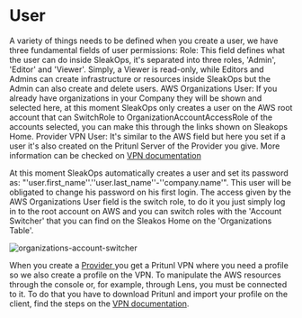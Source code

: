 
# User

A variety of things needs to be defined when you create a user, we have three fundamental fields of user permissions:
Role: This field defines what the user can do inside SleakOps, it's separated into three roles, 'Admin', 'Editor' and 'Viewer'. Simply, a Viewer is read-only, while Editors and Admins can create infrastructure or resources inside SleakOps but the Admin can also create and delete users. 
AWS Organizations User: If you already have organizations in your Company they will be shown and selected here, at this moment SleakOps only creates a user on the AWS root account that can SwitchRole to OrganizationAccountAccessRole of the accounts selected, you can make this through the links shown on Sleakops Home.
Provider VPN User: It's similar to the AWS field but here you set if a user it's also created on the Pritunl Server of the Provider you give. More information can be checked on [VPN documentation](/vpn.mdx)

At this moment SleakOps automatically creates a user and set its password as: "'user.first_name''.''user.last_name''-''company.name'". This user will be obligated to change his password on his first login.
The access given by the AWS Organizations User field is the switch role, to do it you just simply log in to the root account on AWS and you can switch roles with the 'Account Switcher' that you can find on the Sleakos Home on the 'Organizations Table'.

<Zoom overlayBgColorEnd="rgba(255, 255, 255, 0.8)">
  <img src="/img/users/organizations-account-switcher.png" alt="organizations-account-switcher" />
</Zoom>


When you create a [Provider ](/docs/provider/index.mdx) you get a Pritunl VPN where you need a profile so we also create a profile on the VPN. To manipulate the AWS resources through the console or, for example, through Lens, you must be connected to it. To do that you have to download Pritunl and import your profile on the client, find the steps on the [VPN documentation](/vpn.mdx).

<!-- - Como se le gestioanr el acceso a un cluster? -->
<!-- - El acceso a la vpn? -->
<!-- - El acceso a la consola de aws? -->
